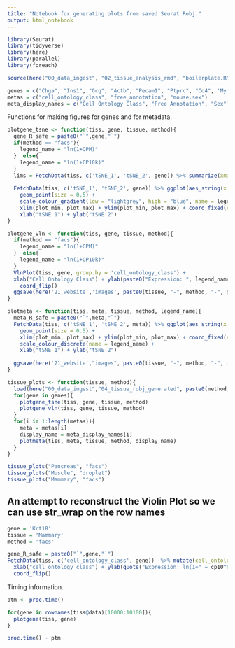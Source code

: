 ```yaml
---
title: "Notebook for generating plots from saved Seurat Robj."
output: html_notebook
---
```


```r
library(Seurat)
library(tidyverse)
library(here)
library(parallel)
library(foreach)
```

```r
source(here("00_data_ingest", "02_tissue_analysis_rmd", "boilerplate.R"))
```


```r
genes = c("Chga", "Ins1", "Gcg", "Actb", "Pecam1", "Ptprc", "Cd4", 'Myf5', 'Myod1', 'Pdgfra')
metas = c("cell_ontology_class", "free_annotation", "mouse.sex")
meta_display_names = c("Cell Ontology Class", "Free Annotation", "Sex")
```

Functions for making figures for genes and for metadata.

```r
plotgene_tsne <- function(tiss, gene, tissue, method){
  gene_R_safe = paste0("`",gene,"`")
  if(method == "facs"){
    legend_name = "ln(1+CPM)"
  }  else{
    legend_name = "ln(1+CP10k)"
  }
  lims = FetchData(tiss, c('tSNE_1', 'tSNE_2', gene)) %>% summarize(xmin = min(tSNE_1), xmax = max(tSNE_1), ymin = min(tSNE_2), ymax = max(tSNE_2))
  
  FetchData(tiss, c('tSNE_1', 'tSNE_2', gene)) %>% ggplot(aes_string(x = 'tSNE_1', y = 'tSNE_2', color = gene_R_safe)) + 
    geom_point(size = 0.5) + 
    scale_colour_gradient(low = "lightgrey", high = "blue", name = legend_name) + 
    xlim(plot_min, plot_max) + ylim(plot_min, plot_max) + coord_fixed(ratio = 1) +
    xlab("tSNE 1") + ylab("tSNE 2")
}

plotgene_vln <- function(tiss, gene, tissue, method){
  if(method == "facs"){
    legend_name = "ln(1+CPM)"
  }  else{
    legend_name = "ln(1+CP10k)"
  }
  VlnPlot(tiss, gene, group.by = 'cell_ontology_class') + 
  xlab("Cell Ontology Class") + ylab(paste0("Expression: ", legend_name)) + ggtitle("") +
    coord_flip()
  ggsave(here('21_website','images', paste0(tissue, "-", method, "-", gene,"-vln", ".png")), width = 14, height = 7)
}

plotmeta <- function(tiss, meta, tissue, method, legend_name){
  meta_R_safe = paste0("`",meta,"`")
  FetchData(tiss, c('tSNE_1', 'tSNE_2', meta)) %>% ggplot(aes_string(x = 'tSNE_1', y = 'tSNE_2', color = meta_R_safe)) + 
    geom_point(size = 0.5) + 
    xlim(plot_min, plot_max) + ylim(plot_min, plot_max) + coord_fixed(ratio = 1) +
    scale_colour_discrete(name = legend_name) + 
    xlab("tSNE 1") + ylab("tSNE 2")
  
  ggsave(here('21_website',"images", paste0(tissue, "-", method, "-", meta, ".png")))
}
```

```r
tissue_plots <- function(tissue, method){
  load(here("00_data_ingest","04_tissue_robj_generated", paste0(method, "_", tissue, "_", "seurat_tiss.Robj")))
  for(gene in genes){
    plotgene_tsne(tiss, gene, tissue, method)
    plotgene_vln(tiss, gene, tissue, method)
  }
  for(i in 1:length(metas)){
    meta = metas[i]
    display_name = meta_display_names[i]
    plotmeta(tiss, meta, tissue, method, display_name)
  }
}
```

```r
tissue_plots("Pancreas", "facs")
tissue_plots("Muscle", "droplet")
tissue_plots("Mammary", "facs")
```


## An attempt to reconstruct the Violin Plot so we can use str_wrap on the row names

```r
gene = 'Krt18'
tissue = 'Mammary'
method = 'facs'

gene_R_safe = paste0("`",gene,"`")
FetchData(tiss, c('cell_ontology_class', gene))  %>% mutate(cell_ontology_class = str_wrap(cell_ontology_class, width = 25)) %>% ggplot(aes_string(x = "cell_ontology_class", y = gene_R_safe, fill = 'cell_ontology_class')) + geom_violin(stat = "ydensity") + geom_jitter(size = 0.3, alpha = 0.5) +
  xlab("cell ontology class") + ylab(quote("Expression: ln(1+" ~ cp10^6~")")) +
  coord_flip()
```


Timing information.

```r
ptm <- proc.time()

for(gene in rownames(tiss@data)[10000:10100]){
  plotgene(tiss, gene)
}

proc.time() - ptm
```


